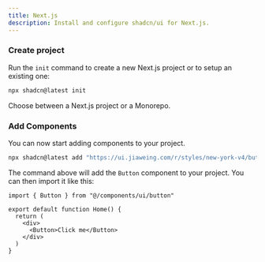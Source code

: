 ```yaml
---
title: Next.js
description: Install and configure shadcn/ui for Next.js.
---
```


<Steps>

### Create project

Run the `init` command to create a new Next.js project or to setup an existing one:

```bash
npx shadcn@latest init
```

Choose between a Next.js project or a Monorepo.

### Add Components

You can now start adding components to your project.

```bash
npx shadcn@latest add "https://ui.jiaweing.com/r/styles/new-york-v4/button.json"
```

The command above will add the `Button` component to your project. You can then import it like this:

```tsx {1,6} showLineNumbers title="app/page.tsx"
import { Button } from "@/components/ui/button"

export default function Home() {
  return (
    <div>
      <Button>Click me</Button>
    </div>
  )
}
```

</Steps>
